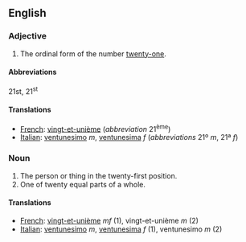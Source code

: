 ==English==

===Adjective===

# The ordinal form of the number [[twenty-one]].

====Abbreviations====
21st, 21<sup>st</sup>

====Translations====

*[[French]]: [[vingt-et-unième]] (''abbreviation'' 21<sup>ème</sup>)
*[[Italian]]: [[ventunesimo]] ''m'', [[ventunesima]] ''f'' (''abbreviations'' 21º ''m'', 21ª ''f'')

===Noun===

#The person or thing in the twenty-first position.
#One of twenty equal parts of a whole.

====Translations====

*[[French]]: [[vingt-et-unième]] ''mf'' (1), vingt-et-unième ''m'' (2)
*[[Italian]]: [[ventunesimo]] ''m'', [[ventunesima]] ''f'' (1), ventunesimo ''m'' (2)